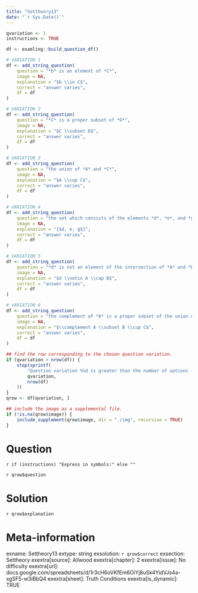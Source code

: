 ```yaml
---
title: "Settheory13"
date: "`r Sys.Date()`"
---
```


```r
qvariation <- 1
instructions <- TRUE
```

```r
df <- examling::build_question_df()

# VARIATION 1
df <- add_string_question(
    question = "*b* is an element of *C*",
    image = NA,
    explanation = "$b \\in C$",
    correct = "answer varies",
    df = df
)

# VARIATION 2
df <- add_string_question(
    question = "*C* is a proper subset of *D*",
    image = NA,
    explanation = "$C \\subset D$",
    correct = "answer varies",
    df = df
)

# VARIATION 3
df <- add_string_question(
    question = "the union of *A* and *C*",
    image = NA,
    explanation = "$A \\cup C$",
    correct = "answer varies",
    df = df
)

# VARIATION 4
df <- add_string_question(
    question = "the set which consists of the elements *d*, *e*, and *g*",
    image = NA,
    explanation = "{$d, e, g$}",
    correct = "answer varies",
    df = df
)

# VARIATION 5
df <- add_string_question(
    question = "*d* is not an element of the intersection of *A* and *B*",
    image = NA,
    explanation = "$d \\notin A \\cap B$",
    correct = "answer varies",
    df = df
)

# VARIATION 6
df <- add_string_question(
    question = "the complement of *A* is a proper subset of the union of *B* and *C*",
    image = NA,
    explanation = "$\\complement A \\subset B \\cup C$",
    correct = "answer varies",
    df = df
)

## find the row corresponding to the chosen question variation.
if (qvariation > nrow(df)) {
    stop(sprintf(
        "Question variation %%d is greater than the number of options (%%d).",
        qvariation,
        nrow(df)
    ))
}
qrow <- df[qvariation, ]

## include the image as a supplemental file.
if (!is.na(qrow$image)) {
    include_supplement(qrow$image, dir = "./img", recursive = TRUE)
}
```

Question
========
`r if (instructions) "Express in symbols:" else ""`

`r qrow$question`


Solution
========
`r qrow$explanation`


Meta-information
================
exname: Settheory13
extype: string
exsolution: `r qrow$correct`
exsection: Settheory
exextra[source]: Allwood
exextra[chapter]: 2
exextra[issue]: No difficulty
exextra[url]: docs.google.com/spreadsheets/d/1r3cH6oVKfEm6OiYj8uSk4YidVJs4a-xgSF5-w3iBbQ4
exextra[sheet]: Truth Conditions
exextra[is_dynamic]: TRUE

